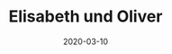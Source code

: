 ---
title: Elisabeth und Oliver
date: 2020-03-10
image: /images/hochzeitsblog/analoge/elisabeth-oliver1.jpg
width: 1500
height: 1500
category: 6x6
couple_category:
weight: 8512
---